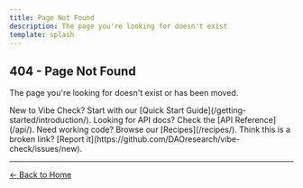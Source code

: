```yaml
---
title: Page Not Found
description: The page you're looking for doesn't exist
template: splash
---
```



## 404 - Page Not Found

The page you're looking for doesn't exist or has been moved.

<CardGrid>
  <Card title="Get Started" icon="rocket">
    New to Vibe Check? Start with our [Quick Start Guide](/getting-started/introduction/).
  </Card>
  <Card title="API Reference" icon="open-book">
    Looking for API docs? Check the [API Reference](/api/).
  </Card>
  <Card title="Examples" icon="puzzle">
    Need working code? Browse our [Recipes](/recipes/).
  </Card>
  <Card title="Report Issue" icon="github">
    Think this is a broken link? [Report it](https://github.com/DAOresearch/vibe-check/issues/new).
  </Card>
</CardGrid>

---

[← Back to Home](/)
